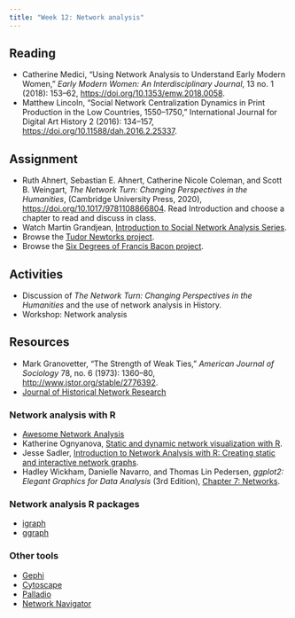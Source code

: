 ```yaml
---
title: "Week 12: Network analysis"
---
```



## Reading
- Catherine Medici, "Using Network Analysis to Understand Early Modern Women," *Early Modern Women: An Interdisciplinary Journal*, 13 no. 1 (2018): 153–62, <https://doi.org/10.1353/emw.2018.0058>.
- Matthew Lincoln, "Social Network Centralization Dynamics in Print Production in the Low Countries, 1550–1750," International Journal for Digital Art History 2 (2016): 134–157, <https://doi.org/10.11588/dah.2016.2.25337>.

## Assignment
- Ruth Ahnert, Sebastian E. Ahnert, Catherine Nicole Coleman, and Scott B. Weingart, *The Network Turn: Changing Perspectives in the Humanities*, (Cambridge University Press, 2020), <https://doi.org/10.1017/9781108866804>. Read Introduction and choose a chapter to read and discuss in class.
- Watch Martin Grandjean, [Introduction to Social Network Analysis Series](https://www.martingrandjean.ch/introduction-to-social-network-analysis/).
- Browse the [Tudor Newtorks project](http://tudornetworks.net).
- Browse the [Six Degrees of Francis Bacon project](http://sixdegreesoffrancisbacon.com).

## Activities
- Discussion of *The Network Turn: Changing Perspectives in the Humanities* and the use of network analysis in History.
- Workshop: Network analysis

## Resources
- Mark Granovetter, “The Strength of Weak Ties,” *American Journal of Sociology* 78, no. 6 (1973): 1360–80, <http://www.jstor.org/stable/2776392>.
- [Journal of Historical Network Research](https://jhnr.uni.lu/index.php/jhnr)

### Network analysis with R
- [Awesome Network Analysis](https://github.com/briatte/awesome-network-analysis)
- Katherine Ognyanova, [Static and dynamic network visualization with R](https://kateto.net/network-visualization).
- Jesse Sadler, [Introduction to Network Analysis with R: Creating static and interactive network graphs](https://www.jessesadler.com/post/network-analysis-with-r/).
- Hadley Wickham, Danielle Navarro, and Thomas Lin Pedersen, *ggplot2: Elegant Graphics for Data Analysis* (3rd Edition), [Chapter 7: Networks](https://ggplot2-book.org/networks).

### Network analysis R packages
- [igraph](https://r.igraph.org)
- [ggraph](https://ggraph.data-imaginist.com)

### Other tools
- [Gephi](https://gephi.org/)
- [Cytoscape](https://cytoscape.org/)
- [Palladio](http://hdlab.stanford.edu/palladio/)
- [Network Navigator](https://networknavigator.jrladd.com)
